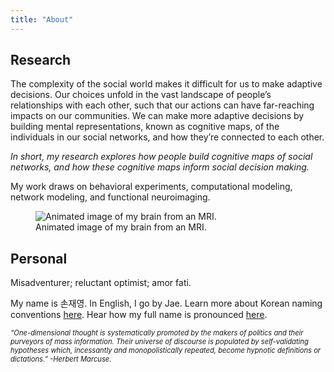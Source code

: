 ```yaml
---
title: "About"
---
```


## Research

The complexity of the social world makes it difficult for us to make adaptive decisions. Our choices unfold in the vast landscape of people's relationships with each other, such that our actions can have far-reaching impacts on our communities. We can make more adaptive decisions by building mental representations, known as cognitive maps, of the individuals in our social networks, and how they're connected to each other.

*In short, my research explores how people build cognitive maps of social networks, and how these cognitive maps inform social decision making.*

My work draws on behavioral experiments, computational modeling, network modeling, and functional neuroimaging.

![Animated image of my brain from an MRI.](./files/images/brain.gif){fig-alt="Animated image of my brain from an MRI."}

## Personal

Misadventurer; reluctant optimist; amor fati.

My name is 손재영. In English, I go by Jae. Learn more about Korean naming conventions [here](https://en.wikipedia.org/wiki/Korean_name). Hear how my full name is pronounced [here](https://translate.google.com/?sl=kr&tl=en&text=%EC%86%90%EC%9E%AC%EC%98%81&op=translate).

::: {style="font-size: 80%; font-style: italic"}
"One-dimensional thought is systematically promoted by the makers of politics and their purveyors of mass information. Their universe of discourse is populated by self-validating hypotheses which, incessantly and monopolistically repeated, become hypnotic definitions or dictations." -Herbert Marcuse.
:::
